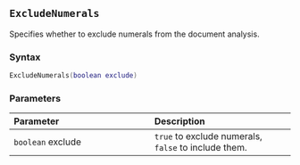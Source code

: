 ::: {.minipage data-latex="{\textwidth}"}
## `ExcludeNumerals`

Specifies whether to exclude numerals from the document analysis.

### Syntax {-}

``` .lua
ExcludeNumerals(boolean exclude)
```

### Parameters {-}

**Parameter** | **Description**
| :-- | :-- |
| `boolean` exclude | `true` to exclude numerals, `false` to include them. |
:::
